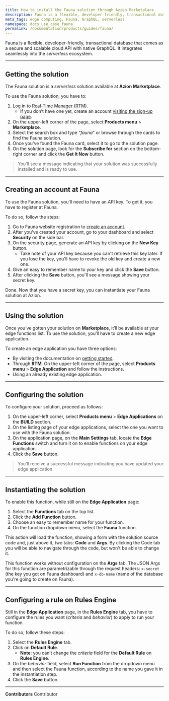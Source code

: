 ```yaml
---
title: How to install the Fauna solution through Azion Marketplace
description: Fauna is a flexible, developer-friendly, transactional database that comes as a secure and scalable cloud API with native GraphQL.
meta_tags: edge computing, Fauna, GraphQL, serverless
namespace: docs_use_case_fauna
permalink: /documentation/products/guides/fauna/
---
```


Fauna is a flexible, developer-friendly, transactional database that comes as a secure and scalable cloud API with native GraphQL. It integrates seamlessly into the *serverless* ecosystem.

---

## Getting the solution

The Fauna solution is a *serverless* solution available at **Azion Marketplace**.

To use the Fauna solution, you have to:

1. Log in to [Real-Time Manager (RTM)](https://manager.azion.com).
    - If you don’t have one yet, create an account [visiting the sign-up page](https://manager.azion.com/signup/).
2. On the upper-left corner of the page, select **Products menu** > **Marketplace**.
3. Select the search box and type “*fauna*” or browse through the cards to find the Fauna solution.
4. Once you’ve found the Fauna card, select it to go to the solution page.
5. On the solution page, look for the **Subscribe for** section on the bottom-right corner and click the **Get It Now** button.

> You’ll see a message indicating that your solution was successfully installed and is ready to use.

---

## Creating an account at Fauna

To use the Fauna solution, you'll need to have an API key. To get it, you have to register at Fauna.

To do so, follow the steps:

1. Go to Fauna website registration to [create an account](https://dashboard.fauna.com/accounts/register).
2. After you've created your account, go to your dashboard and select **Security** on the side bar.
3. On the security page, generate an API key by clicking on the **New Key** button.
    - Take note of your API key because you can't retrieve this key later. If you lose the key, you'll have to revoke the old key and create a new one.
4. Give an easy to remember name to your key and click the **Save** button.
5. After clicking the **Save** button, you'll see a message showing your secret key.

Done. Now that you have a secret key, you can instantiate your Fauna solution at Azion.

---

## Using the solution

Once you’ve gotten your solution on **Marketplace**, it’ll be available at your edge functions list. To use the solution, you’ll have to create a new edge application.

To create an edge application you have three options:

- By visiting the documentation on [getting started](/en/documentation/products/getting-started/). 
- Through **RTM**. On the upper-left corner of the page, select **Products menu** > **Edge Application** and follow the instructions.
- Using an already existing edge application.

---

## Configuring the solution

To configure your solution, proceed as follows:

1. On the upper-left corner, select **Products menu** > **Edge Applications** on the **BUILD** section.
2. On the listing page of your edge applications, select the one you want to use with the Fauna solution.
3. On the application page, on the **Main Settings** tab, locate the **Edge Functions** switch and turn it on to enable functions on your edge application.
4. Click the **Save** button.

> You’ll receive a successful message indicating you have updated your edge application.

---

## Instantiating the solution

To enable this function, while still on the **Edge Application** page:

1. Select the **Functions** tab on the top list.
2. Click the **Add Function** button.
3. Choose an easy to remember name for your function.
4. On the function dropdown menu, select the **Fauna** function.

This action will load the function, showing a form with the solution source code and, just above it, two tabs: **Code** and **Args**. By clicking the Code tab you will be able to navigate through the code, but won't be able to change it.

This function works without configuration on the **Args** tab. The JSON Args for this function are parametrizable through the request headers: `x-secret` (the key you got on Fauna dashboard) and `x-db-name` (name of the database you're going to create on Fauna).

---

## Configuring a rule on Rules Engine

Still in the **Edge Application** page, in the **Rules Engine** tab, you have to configure the rules you want (*criteria* and *behavior*) to apply to run your function.

To do so, follow these steps:

1. Select the **Rules Engine** tab.
2. Click on **Default Rule**.
    - **Note**: you can’t change the *criteria* field for the **Default Rule** on **Rules Engine**.
3. On the *behavior* field, select **Run Function** from the dropdown menu and then select the Fauna function, according to the name you gave it in the instantiation step.
4. Click the **Save** button.



---


**Contributors** <ContributorList>Contributor</ContributorList>
